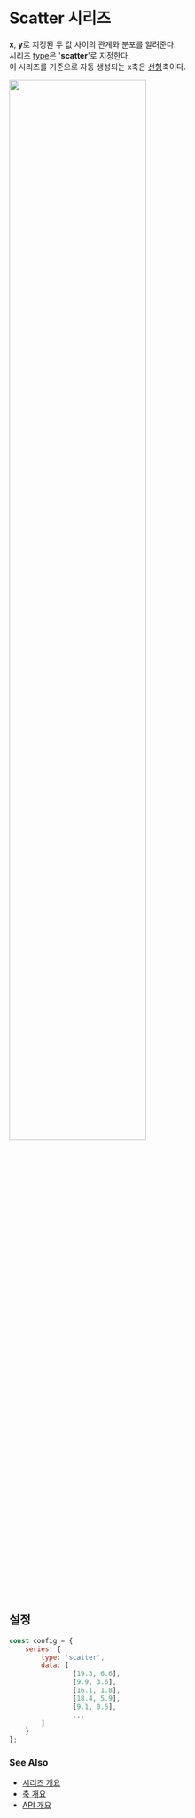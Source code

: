 # Scatter 시리즈

**x**, **y**로 지정된 두 값 사이의 관계와 분포를 알려준다.<br/>
시리즈 [type](/config/config/series#type)은 '**scatter**'로 지정한다.<br/>
이 시리즈를 기준으로 자동 생성되는 x축은 [선형](/config/config/xAxis/linear)축이다.

<img src="/images/guide/series/scatter-01.png" width="70%" className="border-img"/>

## 설정

```js
const config = {
    series: {
        type: 'scatter',
        data: [
                [19.3, 6.6],
                [9.9, 3.6],
                [16.1, 1.8],
                [18.4, 5.9],
                [9.1, 0.5],
                ...
        ]
    }
};
```

### See Also

- [시리즈 개요](/guide/series)
- [축 개요](/guide/axes)
- [API 개요](/docs)